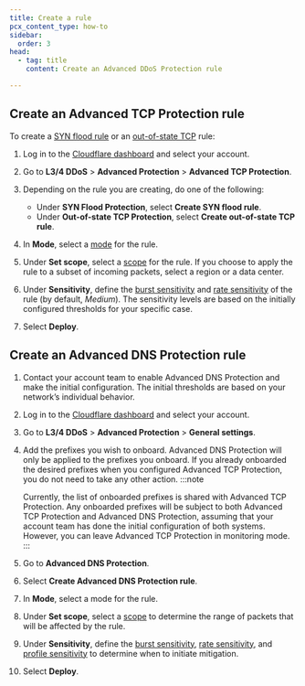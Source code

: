 ```yaml
---
title: Create a rule
pcx_content_type: how-to
sidebar:
  order: 3
head:
  - tag: title
    content: Create an Advanced DDoS Protection rule

---
```



## Create an Advanced TCP Protection rule

To create a [SYN flood rule](/ddos-protection/advanced-ddos-systems/overview/advanced-tcp-protection/#syn-flood-protection) or an [out-of-state TCP](/ddos-protection/advanced-ddos-systems/overview/advanced-tcp-protection/#out-of-state-tcp-protection) rule:

1. Log in to the [Cloudflare dashboard](https://dash.cloudflare.com) and select your account.
2. Go to **L3/4 DDoS** > **Advanced Protection** > **Advanced TCP Protection**.
3. Depending on the rule you are creating, do one of the following:

    - Under **SYN Flood Protection**, select **Create SYN flood rule**.
    - Under **Out-of-state TCP Protection**, select **Create out-of-state TCP rule**.

4. In **Mode**, select a [mode](/ddos-protection/advanced-ddos-systems/concepts/#mode) for the rule.
5. Under **Set scope**, select a [scope](/ddos-protection/advanced-ddos-systems/concepts/#scope) for the rule. If you choose to apply the rule to a subset of incoming packets, select a region or a data center.
6. Under **Sensitivity**, define the [burst sensitivity](/ddos-protection/advanced-ddos-systems/concepts/#burst-sensitivity) and [rate sensitivity](/ddos-protection/advanced-ddos-systems/concepts/#rate-sensitivity) of the rule (by default, _Medium_). The sensitivity levels are based on the initially configured thresholds for your specific case.
7. Select **Deploy**.

<Render file="atp-filters-rules-precedence" />

## Create an Advanced DNS Protection rule

1. Contact your account team to enable Advanced DNS Protection and make the initial configuration. The initial thresholds are based on your network’s individual behavior.
2. Log in to the [Cloudflare dashboard](https://dash.cloudflare.com/login) and select your account. 
3. Go to **L3/4 DDoS** > **Advanced Protection** > **General settings**.
4. Add the prefixes you wish to onboard. Advanced DNS Protection will only be applied to the prefixes you onboard. If you already onboarded the desired prefixes when you configured Advanced TCP Protection, you do not need to take any other action.
   :::note

   Currently, the list of onboarded prefixes is shared with Advanced TCP Protection. Any onboarded prefixes will be subject to both Advanced TCP Protection and Advanced DNS Protection, assuming that your account team has done the initial configuration of both systems. However, you can leave Advanced TCP Protection in monitoring mode.
   :::
5. Go to **Advanced DNS Protection**. 
6. Select **Create Advanced DNS Protection rule**. 
7. In **Mode**, select a mode for the rule.
8. Under **Set scope**, select a [scope](/ddos-protection/advanced-ddos-systems/concepts/#scope) to determine the range of packets that will be affected by the rule. 
9. Under **Sensitivity**, define the [burst sensitivity](/ddos-protection/advanced-ddos-systems/concepts/#burst-sensitivity), [rate sensitivity](/ddos-protection/advanced-ddos-systems/concepts/#rate-sensitivity), and [profile sensitivity](/ddos-protection/advanced-ddos-systems/concepts/#profile-sensitivity) to determine when to initiate mitigation. 
10. Select **Deploy**.